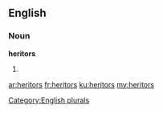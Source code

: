 ==English==

===Noun===
'''heritors'''

# {{plural of|[[heritor]]}}

[[Category:English plurals]]

[[ar:heritors]]
[[fr:heritors]]
[[ku:heritors]]
[[my:heritors]]